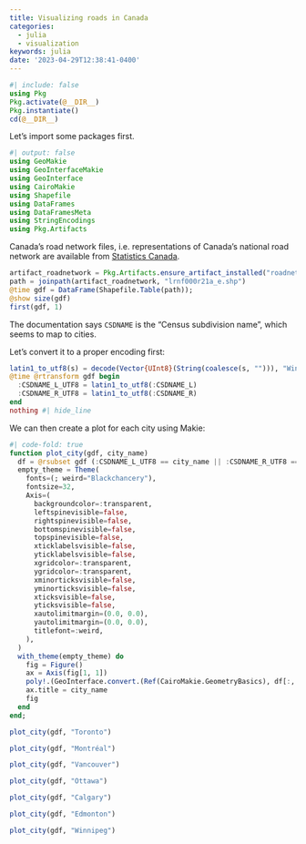 ```yaml
---
title: Visualizing roads in Canada
categories:
  - julia
  - visualization
keywords: julia
date: '2023-04-29T12:38:41-0400'
---
```


```julia
#| include: false
using Pkg
Pkg.activate(@__DIR__)
Pkg.instantiate()
cd(@__DIR__)
```

Let's import some packages first.

```julia
#| output: false
using GeoMakie
using GeoInterfaceMakie
using GeoInterface
using CairoMakie
using Shapefile
using DataFrames
using DataFramesMeta
using StringEncodings
using Pkg.Artifacts
```

Canada's road network files, i.e. representations of Canada's national road network are available from [Statistics Canada](https://www12.statcan.gc.ca/census-recensement/2011/geo/RNF-FRR/index-eng.cfm).

```julia
artifact_roadnetwork = Pkg.Artifacts.ensure_artifact_installed("roadnetwork", joinpath(@__DIR__, "Artifacts.toml"))
path = joinpath(artifact_roadnetwork, "lrnf000r21a_e.shp")
@time gdf = DataFrame(Shapefile.Table(path));
@show size(gdf)
first(gdf, 1)
```

The documentation says `CSDNAME` is the "Census subdivision name", which seems to map to cities.

Let's convert it to a proper encoding first:

```julia
latin1_to_utf8(s) = decode(Vector{UInt8}(String(coalesce(s, ""))), "Windows-1252")
@time @rtransform gdf begin
  :CSDNAME_L_UTF8 = latin1_to_utf8(:CSDNAME_L)
  :CSDNAME_R_UTF8 = latin1_to_utf8(:CSDNAME_R)
end
nothing #| hide_line
```

We can then create a plot for each city using Makie:

```julia
#| code-fold: true
function plot_city(gdf, city_name)
  df = @rsubset gdf (:CSDNAME_L_UTF8 == city_name || :CSDNAME_R_UTF8 == city_name)
  empty_theme = Theme(
    fonts=(; weird="Blackchancery"),
    fontsize=32,
    Axis=(
      backgroundcolor=:transparent,
      leftspinevisible=false,
      rightspinevisible=false,
      bottomspinevisible=false,
      topspinevisible=false,
      xticklabelsvisible=false,
      yticklabelsvisible=false,
      xgridcolor=:transparent,
      ygridcolor=:transparent,
      xminorticksvisible=false,
      yminorticksvisible=false,
      xticksvisible=false,
      yticksvisible=false,
      xautolimitmargin=(0.0, 0.0),
      yautolimitmargin=(0.0, 0.0),
      titlefont=:weird,
    ),
  )
  with_theme(empty_theme) do
    fig = Figure()
    ax = Axis(fig[1, 1])
    poly!.(GeoInterface.convert.(Ref(CairoMakie.GeometryBasics), df[:, :geometry]); strokecolor=:black, color=:black)
    ax.title = city_name
    fig
  end
end;
```

```julia
plot_city(gdf, "Toronto")
```

```julia
plot_city(gdf, "Montréal")
```

```julia
plot_city(gdf, "Vancouver")
```

```julia
plot_city(gdf, "Ottawa")
```

```julia
plot_city(gdf, "Calgary")
```

```julia
plot_city(gdf, "Edmonton")
```

```julia
plot_city(gdf, "Winnipeg")
```
